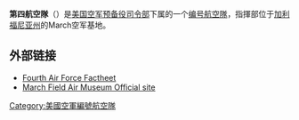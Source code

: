 '''第四航空隊'''（{{lang-en|'''Fourth Air Force'''}}）是[[美国空军预备役司令部|美国空军预备役司令部]]下属的一个[[编号航空隊|编号航空隊]]，指揮部位于[[加利福尼亚州|加利福尼亚州]]的March空军基地。

== 外部链接 ==
* [https://web.archive.org/web/20150927120723/http://www.afhra.af.mil/factsheets/factsheet.asp?id=12363 Fourth Air Force Factheet]
* [https://web.archive.org/web/20110714033053/http://www.marchairmuseum.com/links.php March Field Air Museum Official site]

{{美國空軍}}

[[Category:美國空軍編號航空隊|Category:美國空軍編號航空隊]]